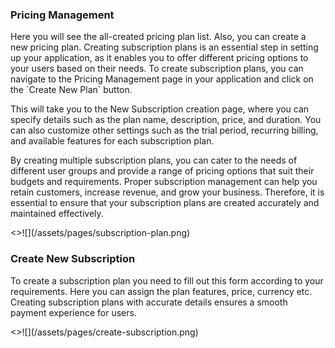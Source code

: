 ### Pricing Management


<p className="mt-4">
  Here you will see the all-created pricing plan list. Also, you can create a
  new pricing plan. Creating subscription plans is an essential step in setting
  up your application, as it enables you to offer different pricing options to
  your users based on their needs. To create subscription plans, you can
  navigate to the Pricing Management page in your application and click on the
  `Create New Plan` button.
</p>
<p>
  This will take you to the New Subscription creation page, where you can
  specify details such as the plan name, description, price, and duration. You
  can also customize other settings such as the trial period, recurring billing,
  and available features for each subscription plan.
</p>
<p className="mb-4">
  By creating multiple subscription plans, you can cater to the needs of
  different user groups and provide a range of pricing options that suit their
  budgets and requirements. Proper subscription management can help you retain
  customers, increase revenue, and grow your business. Therefore, it is
  essential to ensure that your subscription plans are created accurately and
  maintained effectively.
</p>

<Card image>
  <>![](/assets/pages/subscription-plan.png)</>
</Card>

### Create New Subscription

<p className="my-4">
  To create a subscription plan you need to fill out this form according to your
  requirements. Here you can assign the plan features, price, currency etc.
  Creating subscription plans with accurate details ensures a smooth payment
  experience for users.
</p>

<Card image>
  <>![](/assets/pages/create-subscription.png)</>
</Card>
